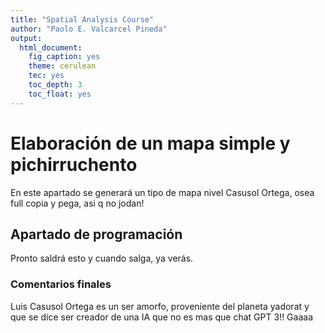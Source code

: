 ```yaml
---
title: "Spatial Analysis Course"
author: "Paolo E. Valcarcel Pineda"
output: 
  html_document:
    fig_caption: yes
    theme: cerulean
    tec: yes
    toc_depth: 3
    toc_float: yes
---
```


# Elaboración de un mapa simple y pichirruchento

En este apartado se generará un tipo de mapa nivel Casusol Ortega, osea full copia y pega, asi q no jodan!

## Apartado de programación

Pronto saldrá esto y cuando salga, ya verás.

### Comentarios finales

Luis Casusol Ortega es un ser amorfo, proveniente del planeta yadorat y que se dice ser creador de una IA que no es mas que chat GPT 3!! Gaaaa